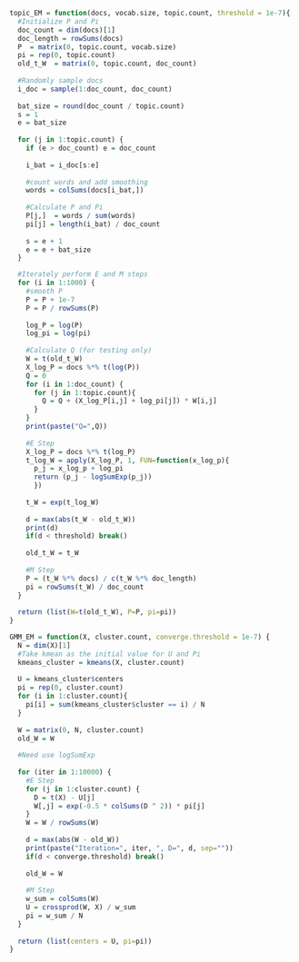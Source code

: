 ```r
topic_EM = function(docs, vocab.size, topic.count, threshold = 1e-7){
  #Initialize P and Pi
  doc_count = dim(docs)[1]
  doc_length = rowSums(docs)
  P  = matrix(0, topic.count, vocab.size)
  pi = rep(0, topic.count)
  old_t_W  = matrix(0, topic.count, doc_count)
  
  #Randomly sample docs
  i_doc = sample(1:doc_count, doc_count)
  
  bat_size = round(doc_count / topic.count)
  s = 1
  e = bat_size
  
  for (j in 1:topic.count) {
    if (e > doc_count) e = doc_count
    
    i_bat = i_doc[s:e]
    
    #count words and add smoothing
    words = colSums(docs[i_bat,])
    
    #Calculate P and Pi
    P[j,]  = words / sum(words)
    pi[j] = length(i_bat) / doc_count
    
    s = e + 1
    e = e + bat_size
  }

  #Iterately perform E and M steps
  for (i in 1:1000) {
    #smooth P
    P = P + 1e-7
    P = P / rowSums(P)
    
    log_P = log(P)
    log_pi = log(pi)
    
    #Calculate Q (for testing only)
    W = t(old_t_W)
    X_log_P = docs %*% t(log(P))
    Q = 0
    for (i in 1:doc_count) {
      for (j in 1:topic.count){
        Q = Q + (X_log_P[i,j] + log_pi[j]) * W[i,j]
      }
    }
    print(paste("Q=",Q))
    
    #E Step
    X_log_P = docs %*% t(log_P)
    t_log_W = apply(X_log_P, 1, FUN=function(x_log_p){
      p_j = x_log_p + log_pi
      return (p_j - logSumExp(p_j))
      })
    
    t_W = exp(t_log_W)
    
    d = max(abs(t_W - old_t_W))
    print(d)
    if(d < threshold) break()
    
    old_t_W = t_W
    
    #M Step
    P = (t_W %*% docs) / c(t_W %*% doc_length)
    pi = rowSums(t_W) / doc_count
  }
  
  return (list(W=t(old_t_W), P=P, pi=pi))
}
```

```r
GMM_EM = function(X, cluster.count, converge.threshold = 1e-7) {
  N = dim(X)[1]
  #Take kmean as the initial value for U and Pi
  kmeans_cluster = kmeans(X, cluster.count)
  
  U = kmeans_cluster$centers
  pi = rep(0, cluster.count) 
  for (i in 1:cluster.count){
    pi[i] = sum(kmeans_cluster$cluster == i) / N
  }
  
  W = matrix(0, N, cluster.count)
  old_W = W
  
  #Need use logSumExp
  
  for (iter in 1:10000) {
    #E Step
    for (j in 1:cluster.count) {
      D = t(X) - U[j]
      W[,j] = exp(-0.5 * colSums(D ^ 2)) * pi[j]
    }
    W = W / rowSums(W)
    
    d = max(abs(W - old_W))
    print(paste("Iteration=", iter, ", D=", d, sep=""))
    if(d < converge.threshold) break()
    
    old_W = W
    
    #M Step
    w_sum = colSums(W)
    U = crossprod(W, X) / w_sum
    pi = w_sum / N
  }
  
  return (list(centers = U, pi=pi))
}
```

